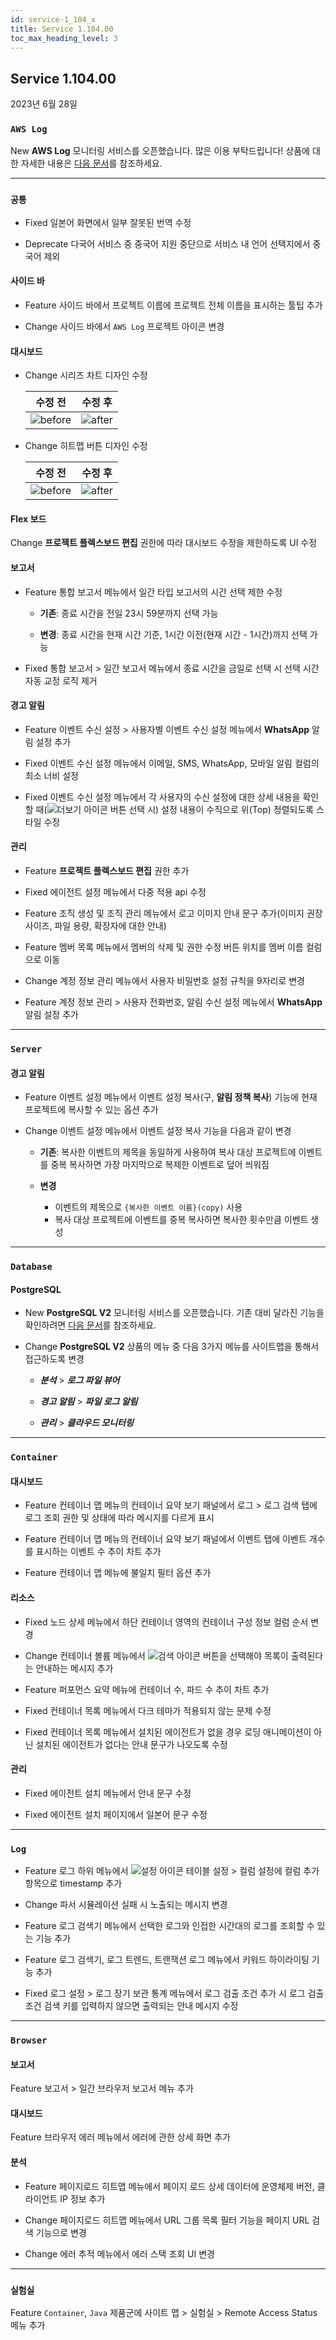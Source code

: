 ```yaml
---
id: service-1_104_x
title: Service 1.104.00
toc_max_heading_level: 3
---
```


## Service 1.104.00

2023년 6월 28일

<div class='indentTab'>

### `AWS Log`

<p><Status>New</Status> <b>AWS Log</b> 모니터링 서비스를 오픈했습니다. 많은 이용 부탁드립니다! 상품에 대한 자세한 내용은 <a href='../../aws-log/introduction'>다음 문서</a>를 참조하세요.</p>

---

### `공통`

- <Status>Fixed</Status> 일본어 화면에서 일부 잘못된 번역 수정

- <Status>Deprecate</Status> 다국어 서비스 중 중국어 지원 중단으로 서비스 내 언어 선택지에서 중국어 제외


#### 사이드 바

- <Status>Feature</Status> 사이드 바에서 프로젝트 이름에 프로젝트 전체 이름을 표시하는 툴팁 추가

- <Status>Change</Status> 사이드 바에서 <code>AWS Log</code> 프로젝트 아이콘 변경


#### 대시보드

- <Status>Change</Status> 시리즈 차트 디자인 수정

  | 수정 전 | 수정 후 |
  | -- | -- |
  | ![before](/img/release/series-chart-before.png) | ![after](/img/release/series-chart-after.png) |

- <Status>Change</Status> 히트맵 버튼 디자인 수정

  | 수정 전 | 수정 후 |
  | -- | -- |
  | ![before](/img/release/hitmap-button-before.png) | ![after](/img/release/hitmap-button-after.png) |

#### Flex 보드

<p><Status>Change</Status> <b>프로젝트 플렉스보드 편집</b> 권한에 따라 대시보드 수정을 제한하도록 UI 수정</p>


#### 보고서

* <Status>Feature</Status> <UI>통합 보고서</UI> 메뉴에서 일간 타입 보고서의 시간 선택 제한 수정

  - **기존**: 종료 시간을 전일 23시 59분까지 선택 가능

  - **변경**: 종료 시간을 현재 시간 기준, 1시간 이전(현재 시간 - 1시간)까지 선택 가능

* <Status>Fixed</Status> <UI>통합 보고서</UI> > <UI>일간 보고서</UI> 메뉴에서 <UI>종료 시간</UI>을 금일로 선택 시 선택 시간 자동 교정 로직 제거


#### 경고 알림

- <Status>Feature</Status> <UI>이벤트 수신 설정</UI> > <UI>사용자별 이벤트 수신 설정</UI> 메뉴에서 <b>WhatsApp</b> 알림 설정 추가

- <Status>Fixed</Status> <UI>이벤트 수신 설정</UI> 메뉴에서 이메일, SMS, WhatsApp, 모바일 알림 컬럼의 최소 너비 설정

- <Status>Fixed</Status> <UI>이벤트 수신 설정</UI> 메뉴에서 각 사용자의 수신 설정에 대한 상세 내용을 확인할 때(<img src='/img/ic-caret-right.svg' alt='더보기 아이콘'/> 버튼 선택 시) 설정 내용이 수직으로 위(Top) 정렬되도록 스타일 수정


#### 관리

* <Status>Feature</Status> <b>프로젝트 플렉스보드 편집</b> 권한 추가

* <Status>Fixed</Status> <UI>에이전트 설정</UI> 메뉴에서 다중 적용 api 수정

* <Status>Feature</Status> <UI>조직 생성</UI> 및 <UI>조직 관리</UI> 메뉴에서 로고 이미지 안내 문구 추가(이미지 권장 사이즈, 파일 용량, 확장자에 대한 안내)

* <Status>Feature</Status> <UI>멤버 목록</UI> 메뉴에서 멤버의 삭제 및 권한 수정 버튼 위치를 멤버 이름 컬럼으로 이동

* <Status>Change</Status> <UI>계정 정보 관리</UI> 메뉴에서 사용자 비밀번호 설정 규칙을 9자리로 변경

* <Status>Feature</Status> <UI>계정 정보 관리</UI> > <UI>사용자 전화번호</UI>, <UI>알림 수신 설정</UI> 메뉴에서 <b>WhatsApp</b> 알림 설정 추가

---

### `Server`

#### 경고 알림

- <Status>Feature</Status> <UI>이벤트 설정</UI> 메뉴에서 <UI>이벤트 설정 복사</UI>(구, <b>알림 정책 복사</b>) 기능에 <UI>현재 프로젝트에 복사</UI>할 수 있는 옵션 추가

- <Status>Change</Status> <UI>이벤트 설정</UI> 메뉴에서 <UI>이벤트 설정 복사</UI> 기능을 다음과 같이 변경
  
  - **기존**: 복사한 이벤트의 제목을 동일하게 사용하여 복사 대상 프로젝트에 이벤트를 중복 복사하면 가장 마지막으로 복제한 이벤트로 덮어 씌워짐

  - **변경**

    - 이벤트의 제목으로 `{복사한 이벤트 이름}(copy)` 사용
    - 복사 대상 프로젝트에 이벤트를 중복 복사하면 복사한 횟수만큼 이벤트 생성

---

### `Database`

#### PostgreSQL

* <Status>New</Status> <b>PostgreSQL V2</b> 모니터링 서비스를 오픈했습니다. 기존 대비 달라진 기능을 확인하려면 <a href='../../postgresql/monitoring-intro#new-feature'>다음 문서</a>를 참조하세요.

* <Status>Change</Status> <b>PostgreSQL V2</b> 상품의 메뉴 중 다음 3가지 메뉴를 <UI>사이트맵</UI>을 통해서 접근하도록 변경

  - ***분석*** > ***로그 파일 뷰어***

  - ***경고 알림*** > ***파일 로그 알림***

  - ***관리*** > ***클라우드 모니터링***

---

### `Container`

#### 대시보드

- <Status>Feature</Status> <UI>컨테이너 맵</UI> 메뉴의 컨테이너 요약 보기 패널에서 <UI>로그</UI> > <UI>로그 검색</UI> 탭에 로그 조회 권한 및 상태에 따라 메시지를 다르게 표시

- <Status>Feature</Status> <UI>컨테이너 맵</UI> 메뉴의 컨테이너 요약 보기 패널에서 <UI>이벤트</UI> 탭에 이벤트 개수를 표시하는 <UI>이벤트 수 추이</UI> 차트 추가

- <Status>Feature</Status> <UI>컨테이너 맵</UI> 메뉴에 <UI>불일치</UI> 필터 옵션 추가


#### 리소스

- <Status>Fixed</Status> <UI>노드 상세</UI> 메뉴에서 하단 컨테이너 영역의 컨테이너 구성 정보 컬럼 순서 변경

- <Status>Change</Status> <UI>컨테이너 볼륨</UI> 메뉴에서 ![검색 아이콘](/img/ico-search.svg) 버튼을 선택해야 목록이 출력된다는 안내하는 메시지 추가

- <Status>Feature</Status> <UI>퍼포먼스 요약</UI> 메뉴에 컨테이너 수, 파드 수 추이 차트 추가

* <Status>Fixed</Status> <UI>컨테이너 목록</UI> 메뉴에서 다크 테마가 적용되지 않는 문제 수정

* <Status>Fixed</Status> <UI>컨테이너 목록</UI> 메뉴에서 설치된 에이전트가 없을 경우 로딩 애니메이션이 아닌 설치된 에이전트가 없다는 안내 문구가 나오도록 수정


#### 관리

- <Status>Fixed</Status> <UI>에이전트 설치</UI> 메뉴에서 안내 문구 수정

- <Status>Fixed</Status> <UI>에이전트 설치</UI> 페이지에서 일본어 문구 수정

---

### `Log`

* <Status>Feature</Status> <UI>로그</UI> 하위 메뉴에서 <img src='/img/ico-setting.svg' alt='설정 아이콘'/> <UI>테이블 설정</UI> > <UI>컬럼 설정</UI>에 <UI>컬럼 추가</UI> 항목으로 <UI>timestamp</UI> 추가

* <Status>Change</Status> 파서 시뮬레이션 실패 시 노출되는 메시지 변경

* <Status>Feature</Status> <UI>로그 검색기</UI> 메뉴에서 선택한 로그와 인접한 시간대의 로그를 조회할 수 있는 기능 추가

* <Status>Feature</Status> <UI>로그 검색기</UI>, <UI>로그 트렌드</UI>, <UI>트랜잭션 로그</UI> 메뉴에서 키워드 하이라이팅 기능 추가

* <Status>Fixed</Status> <UI>로그 설정</UI> > <UI>로그 장기 보관 통계</UI> 메뉴에서 로그 검출 조건 추가 시 <UI>로그 검출 조건</UI> 검색 키를 입력하지 않으면 출력되는 안내 메시지 수정

---

### `Browser`

#### 보고서

<p><Status>Feature</Status> <UI>보고서</UI> > <UI>일간 브라우저 보고서</UI> 메뉴 추가</p>

#### 대시보드

<p><Status>Feature</Status> <UI>브라우저 에러</UI> 메뉴에서 에러에 관한 상세 화면 추가</p>

#### 분석

* <Status>Feature</Status> <UI>페이지로드 히트맵</UI> 메뉴에서 페이지 로드 상세 데이터에 운영체제 버전, 클라이언트 IP 정보 추가

* <Status>Change</Status> <UI>페이지로드 히트맵</UI> 메뉴에서 <UI>URL 그룹 목록 필터</UI> 기능을 <UI>페이지 URL 검색</UI> 기능으로 변경

* <Status>Change</Status> <UI>에러 추적</UI> 메뉴에서 에러 스택 조회 UI 변경

---

### `실험실`

<p><Status>Feature</Status> <code>Container</code>, <code>Java</code> 제품군에 <UI>사이트 맵</UI>  > <UI>실험실</UI> > <UI>Remote Access Status</UI> 메뉴 추가</p> 

</div>
